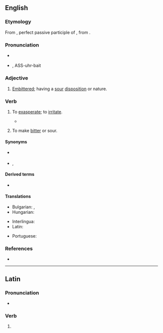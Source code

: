 ==English==

===Etymology===
From {{der|en|la|acerbātus}}, perfect passive participle of {{m|la|acerbō||make bitter}}, from {{m|la|acerbus||bitter}}.

===Pronunciation===
* {{a|UK}} {{IPA|/ˈa.sə.beɪt/|lang=en}}
* {{a|US}} {{IPA|/ˈæ.səɹˌbeɪt/|lang=en}}, ASS-uhr-bait

===Adjective===
{{en-adj}}

# {{lb|en|rare}} [[embittered|Embittered]]; having a [[sour]] [[disposition]] or nature.

===Verb===
{{en-verb|acerbat}}

# {{lb|en|transitive}} To [[exasperate]]; to [[irritate]].
#* {{quote-text|year=1869|author=[[w:Anthony Trollope|Anthony Trollope]]|title=Phineas Finn|chapter=51|passage=Lady Laura had triumphed; but she had no desire to '''acerbate''' her husband by any unpalatable allusion to her victory.}}
# {{lb|en|transitive}} To make [[bitter]] or sour.

====Synonyms====
* {{sense|exasperate}} {{l|en|provoke}}
* {{sense|make bitter}} {{l|en|sour}}, {{l|en|embitter}}

====Derived terms====
* {{l|en|acerbation}}

====Translations====
{{trans-top|exasperate}}
* Bulgarian: {{t+|bg|дразня}}, {{t+|bg|ядосвам}}
* Hungarian: {{t+|hu|elkeserít}}
{{trans-mid}}
* Interlingua: {{t|ia|acerbar}}
* Latin: {{t|la|acerbō}}
{{trans-bottom}}

{{trans-top|to make bitter or sour}}
* Portuguese: {{t+|pt|acerbar}}
{{trans-mid}}
{{trans-bottom}}

===References===
* {{R:OneLook}}

----

==Latin==

===Pronunciation===
* {{la-IPA|acerbāte}}

===Verb===
{{la-verb-form|acerbāte}}

# {{inflection of|acerbō||1|p|pres|actv|impr|lang=la}}